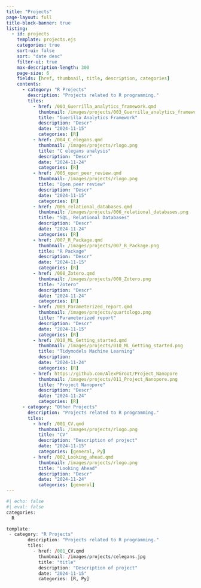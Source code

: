 ```yaml
---
title: "Projects"
page-layout: full
title-block-banner: true
listing:
  - id: projects
    template: projects.ejs
    categories: true
    sort-ui: false
    sort: "date desc"
    filter-ui: true
    max-description-length: 300
    page-size: 6
    fields: [href, thumbnail, title, description, categories]
    contents: 
      - category: "R Projects"
        description: "Projects related to R programming."
        tiles:
          - href: /003_Guerrilla_analytics_framework.qmd
            thumbnail: /images/projects/003_Guerrilla_analytics_framework.png
            title: "Guerilla Analytics Framework"
            description: "Descr"
            date: "2024-11-15"
            categories: [R]
          - href: /004_C_elegans.qmd
            thumbnail: /images/projects/rlogo.png
            title: "C elegans analysis"
            description: "Descr"
            date: "2024-11-24"
            categories: [R]
          - href: /005_open_peer_review.qmd
            thumbnail: /images/projects/rlogo.png
            title: "Open peer review"
            description: "Descr"
            date: "2024-11-15"
            categories: [R]
          - href: /006_relational_databases.qmd
            thumbnail: /images/projects/006_relational_databases.png
            title: "SQL, Relational Databases"
            description: "Descr"
            date: "2024-11-24"
            categories: [R]
          - href: /007_R_Package.qmd
            thumbnail: /images/projects/007_R_Package.png
            title: "R Package"
            description: "Descr"
            date: "2024-11-15"
            categories: [R]
          - href: /008_Zotero.qmd
            thumbnail: /images/projects/008_Zotero.png
            title: "Zotero"
            description: "Descr"
            date: "2024-11-24"
            categories: [R]
          - href: /009_Parameterized_report.qmd
            thumbnail: /images/projects/quartologo.png
            title: "Parameterized report"
            description: "Descr"
            date: "2024-11-15"
            categories: [R]
          - href: /010_ML_Getting_started.qmd
            thumbnail: /images/projects/010_ML_Getting_started.png
            title: "Tidymodels Machine Learning"
            description:
            date: "2024-11-24"
            categories: [R]
          - href: https://github.com/AlexPGroot/Project_Nanopore
            thumbnail: /images/projects/011_Project_Nanopore.png
            title: "Project Nanopore"
            description: "Descr"
            date: "2024-11-24"
            categories: [R]
      - category: "Other Projects"
        description: "Projects related to R programming."
        tiles:
          - href: /001_CV.qmd
            thumbnail: /images/projects/rlogo.png
            title: "CV"
            description: "Description of project"
            date: "2024-11-15"
            categories: [general, Py]
          - href: /002_Looking_ahead.qmd
            thumbnail: /images/projects/rlogo.png
            title: "Looking Ahead"
            description: "Descr"
            date: "2024-11-24"
            categories: [general]
---
```


```r
#| echo: false
#| eval: false
categories:
  R

template:
 - category: "R Projects"
        description: "Projects related to R programming."
        tiles:
          - href: /001_CV.qmd
            thumbnail: /images/projects/celegans.jpg
            title: "title"
            description: "Description of project"
            date: "2024-11-15"
            categories: [R, Py]
```